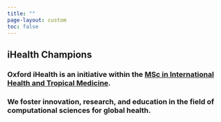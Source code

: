 ```yaml
---
title: ""
page-layout: custom
toc: false
---
```


::: {.about-banner}

::: {.content-block}

::: {.grid}

::: {.g-col-3}

# iHealth Champions

:::

::: {.g-col-9}
### **Oxford iHealth** is an initiative within the [MSc in International Health and Tropical Medicine](https://www.tropicalmedicine.ox.ac.uk/study-with-us/msc-ihtm){target="_blank"}. 

### We foster innovation, research, and education in the field of computational sciences for global health.

:::

:::

:::

:::

